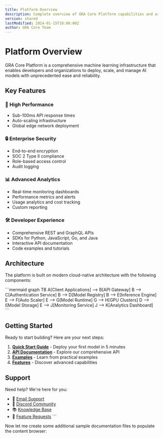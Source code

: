 ```yaml
---
title: Platform Overview
description: Complete overview of GRA Core Platform capabilities and architecture
version: shared
lastModified: 2024-01-15T10:00:00Z
author: GRA Core Team
---
```


# Platform Overview

GRA Core Platform is a comprehensive machine learning infrastructure that enables developers and organizations to deploy, scale, and manage AI models with unprecedented ease and reliability.

## Key Features

### 🚀 High Performance
- Sub-100ms API response times
- Auto-scaling infrastructure
- Global edge network deployment

### 🔒 Enterprise Security
- End-to-end encryption
- SOC 2 Type II compliance
- Role-based access control
- Audit logging

### 📊 Advanced Analytics
- Real-time monitoring dashboards
- Performance metrics and alerts
- Usage analytics and cost tracking
- Custom reporting

### 🛠️ Developer Experience
- Comprehensive REST and GraphQL APIs
- SDKs for Python, JavaScript, Go, and Java
- Interactive API documentation
- Code examples and tutorials

## Architecture

The platform is built on modern cloud-native architecture with the following components:

\`\`\`mermaid
graph TB
    A[Client Applications] --> B[API Gateway]
    B --> C[Authentication Service]
    B --> D[Model Registry]
    B --> E[Inference Engine]
    E --> F[Auto Scaler]
    E --> G[Model Runtime]
    G --> H[GPU Clusters]
    D --> I[Model Storage]
    E --> J[Monitoring Service]
    J --> K[Analytics Dashboard]
\`\`\`

## Getting Started

Ready to start building? Here are your next steps:

1. **[Quick Start Guide](/docs/intro/quick-start)** - Deploy your first model in 5 minutes
2. **[API Documentation](/docs/api)** - Explore our comprehensive API
3. **[Examples](/docs/samples)** - Learn from practical examples
4. **[Features](/docs/features)** - Discover advanced capabilities

## Support

Need help? We're here for you:

- 📧 [Email Support](mailto:support@gracore.com)
- 💬 [Discord Community](https://discord.gg/gracore)
- 📚 [Knowledge Base](https://help.gracore.com)
- 🎯 [Feature Requests](https://feedback.gracore.com)
\`\`\`

Now let me create some additional sample documentation files to populate the content browser:

